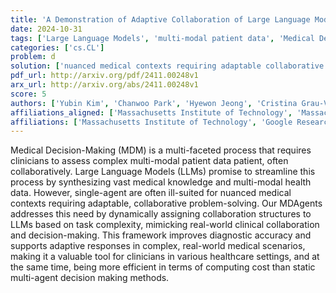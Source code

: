 ```yaml
---
title: 'A Demonstration of Adaptive Collaboration of Large Language Models for Medical Decision-Making'
date: 2024-10-31
tags: ['Large Language Models', 'multi-modal patient data', 'Medical Decision-Making', 'adaptive responses', 'diagnostic accuracy', 'computing cost', 'collaborative problem-solving', 'healthcare settings']
categories: ['cs.CL']
problem: d
solution: ['nuanced medical contexts requiring adaptable collaborative problem-solving']
pdf_url: http://arxiv.org/pdf/2411.00248v1
arx_url: http://arxiv.org/abs/2411.00248v1
score: 5
authors: ['Yubin Kim', 'Chanwoo Park', 'Hyewon Jeong', 'Cristina Grau-Vilchez', 'Yik Siu Chan', 'Xuhai Xu', 'Daniel McDuff', 'Hyeonhoon Lee', 'Marzyeh Ghassemi', 'Cynthia Breazeal', 'Hae Won Park']
affiliations_aligned: ['Massachusetts Institute of Technology', 'Massachusetts Institute of Technology', 'Massachusetts Institute of Technology', 'Massachusetts Institute of Technology', 'Massachusetts Institute of Technology', 'Columbia University', 'Google Research', 'Seoul National University Hospital', 'Massachusetts Institute of Technology', 'Massachusetts Institute of Technology', 'Massachusetts Institute of Technology']
affiliations: ['Massachusetts Institute of Technology', 'Google Research', 'Seoul National University Hospital', 'Columbia University']
---
```



Medical Decision-Making (MDM) is a multi-faceted process that requires clinicians to assess complex multi-modal patient data patient, often collaboratively. Large Language Models (LLMs) promise to streamline this process by synthesizing vast medical knowledge and multi-modal health data. However, single-agent are often ill-suited for nuanced medical contexts requiring adaptable, collaborative problem-solving. Our MDAgents addresses this need by dynamically assigning collaboration structures to LLMs based on task complexity, mimicking real-world clinical collaboration and decision-making. This framework improves diagnostic accuracy and supports adaptive responses in complex, real-world medical scenarios, making it a valuable tool for clinicians in various healthcare settings, and at the same time, being more efficient in terms of computing cost than static multi-agent decision making methods.